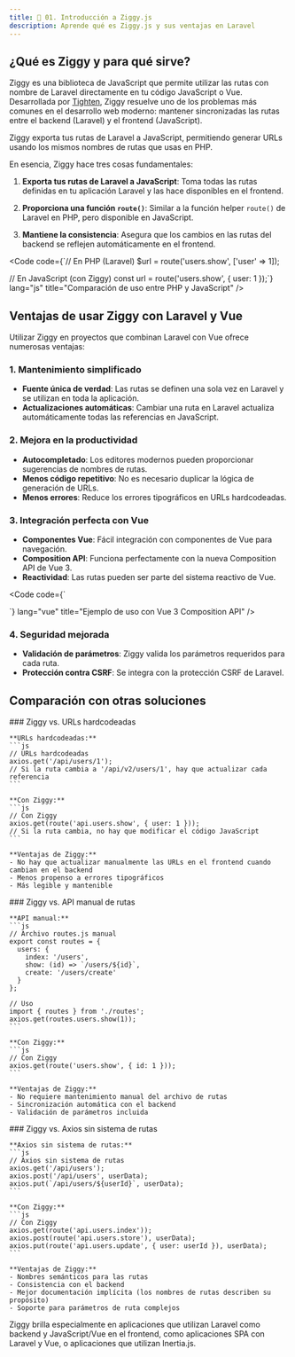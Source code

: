```yaml
---
title: 🧭 01. Introducción a Ziggy.js
description: Aprende qué es Ziggy.js y sus ventajas en Laravel
---
```



## ¿Qué es Ziggy y para qué sirve?

Ziggy es una biblioteca de JavaScript que permite utilizar las rutas con nombre de Laravel directamente en tu código JavaScript o Vue. Desarrollada por [Tighten](https://tighten.co/), Ziggy resuelve uno de los problemas más comunes en el desarrollo web moderno: mantener sincronizadas las rutas entre el backend (Laravel) y el frontend (JavaScript).

<Aside type="tip">
  Ziggy exporta tus rutas de Laravel a JavaScript, permitiendo generar URLs usando los mismos nombres de rutas que usas en PHP.
</Aside>

En esencia, Ziggy hace tres cosas fundamentales:

1. **Exporta tus rutas de Laravel a JavaScript**: Toma todas las rutas definidas en tu aplicación Laravel y las hace disponibles en el frontend.

2. **Proporciona una función `route()`**: Similar a la función helper `route()` de Laravel en PHP, pero disponible en JavaScript.

3. **Mantiene la consistencia**: Asegura que los cambios en las rutas del backend se reflejen automáticamente en el frontend.

<Code code={`// En PHP (Laravel)
$url = route('users.show', ['user' => 1]);

// En JavaScript (con Ziggy)
const url = route('users.show', { user: 1 });`} lang="js" title="Comparación de uso entre PHP y JavaScript" />

## Ventajas de usar Ziggy con Laravel y Vue

Utilizar Ziggy en proyectos que combinan Laravel con Vue ofrece numerosas ventajas:

### 1. Mantenimiento simplificado

- **Fuente única de verdad**: Las rutas se definen una sola vez en Laravel y se utilizan en toda la aplicación.
- **Actualizaciones automáticas**: Cambiar una ruta en Laravel actualiza automáticamente todas las referencias en JavaScript.

### 2. Mejora en la productividad

- **Autocompletado**: Los editores modernos pueden proporcionar sugerencias de nombres de rutas.
- **Menos código repetitivo**: No es necesario duplicar la lógica de generación de URLs.
- **Menos errores**: Reduce los errores tipográficos en URLs hardcodeadas.

### 3. Integración perfecta con Vue

- **Componentes Vue**: Fácil integración con componentes de Vue para navegación.
- **Composition API**: Funciona perfectamente con la nueva Composition API de Vue 3.
- **Reactividad**: Las rutas pueden ser parte del sistema reactivo de Vue.

<Code code={`<script setup>

const userId = ref(1);
const profileUrl = computed(() => route('users.profile', { id: userId.value }));
</script>

<template>
  <a :href="profileUrl">Ver perfil</a>
</template>`} lang="vue" title="Ejemplo de uso con Vue 3 Composition API" />

### 4. Seguridad mejorada

- **Validación de parámetros**: Ziggy valida los parámetros requeridos para cada ruta.
- **Protección contra CSRF**: Se integra con la protección CSRF de Laravel.

## Comparación con otras soluciones

<Tabs>
  <TabItem label="Ziggy vs. URLs hardcodeadas">
    ### Ziggy vs. URLs hardcodeadas
    
    **URLs hardcodeadas:**
    ```js
    // URLs hardcodeadas
    axios.get('/api/users/1');
    // Si la ruta cambia a '/api/v2/users/1', hay que actualizar cada referencia
    ```
    
    **Con Ziggy:**
    ```js
    // Con Ziggy
    axios.get(route('api.users.show', { user: 1 }));
    // Si la ruta cambia, no hay que modificar el código JavaScript
    ```
    
    **Ventajas de Ziggy:**
    - No hay que actualizar manualmente las URLs en el frontend cuando cambian en el backend
    - Menos propenso a errores tipográficos
    - Más legible y mantenible
  </TabItem>
  
  <TabItem label="Ziggy vs. API manual">
    ### Ziggy vs. API manual de rutas
    
    **API manual:**
    ```js
    // Archivo routes.js manual
    export const routes = {
      users: {
        index: '/users',
        show: (id) => `/users/${id}`,
        create: '/users/create'
      }
    };
    
    // Uso
    import { routes } from './routes';
    axios.get(routes.users.show(1));
    ```
    
    **Con Ziggy:**
    ```js
    // Con Ziggy
    axios.get(route('users.show', { id: 1 }));
    ```
    
    **Ventajas de Ziggy:**
    - No requiere mantenimiento manual del archivo de rutas
    - Sincronización automática con el backend
    - Validación de parámetros incluida
  </TabItem>
  
  <TabItem label="Ziggy vs. Axios sin rutas">
    ### Ziggy vs. Axios sin sistema de rutas
    
    **Axios sin sistema de rutas:**
    ```js
    // Axios sin sistema de rutas
    axios.get('/api/users');
    axios.post('/api/users', userData);
    axios.put(`/api/users/${userId}`, userData);
    ```
    
    **Con Ziggy:**
    ```js
    // Con Ziggy
    axios.get(route('api.users.index'));
    axios.post(route('api.users.store'), userData);
    axios.put(route('api.users.update', { user: userId }), userData);
    ```
    
    **Ventajas de Ziggy:**
    - Nombres semánticos para las rutas
    - Consistencia con el backend
    - Mejor documentación implícita (los nombres de rutas describen su propósito)
    - Soporte para parámetros de ruta complejos
  </TabItem>
</Tabs>

<Aside type="note">
  <p>Ziggy brilla especialmente en aplicaciones que utilizan Laravel como backend y JavaScript/Vue en el frontend, como aplicaciones SPA con Laravel y Vue, o aplicaciones que utilizan Inertia.js.</p>
</Aside>
